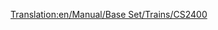 [[Translation:en/Manual/Base Set/Trains/CS2400]]
{{nl/Manual/Base Set/Trains/Treinen|Name=CS2400
|Afbeelding=[[File:en/Manual/Base Set/Trains/Cs2400.png]]
|Kosten=£18,750 ($37.500)
|Snelheid=112 km/h (70 mph)
|Gewicht=120 t
|Kracht=2,400 pk (1,790 kW)
|Onderhoudskosten=£1,599 ($3.198)
|Ontworpen=1965
|Levensduur=20 
|Capaciteit=N/A
|Omschrijving=
|Real-life=Geen bijzondere prototypes bekend, maar de CS2400 is gebaseerd op een van de [https://www.wikipedia.org/wiki/Hood unit "Hood"] diesels. 
}}